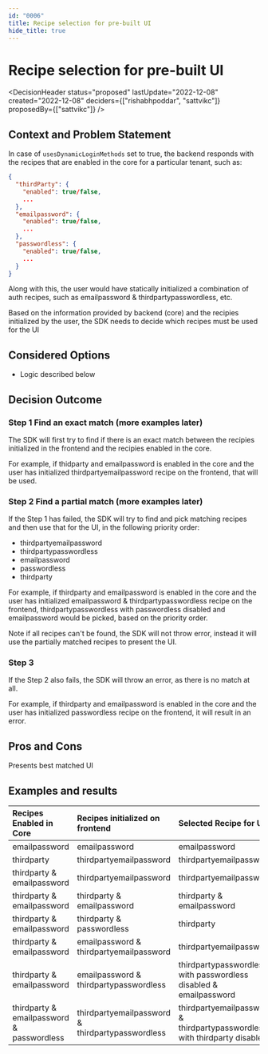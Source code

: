 ```yaml
---
id: "0006"
title: Recipe selection for pre-built UI
hide_title: true
---
```



# Recipe selection for pre-built UI

<DecisionHeader status="proposed" lastUpdate="2022-12-08" created="2022-12-08" deciders={["rishabhpoddar", "sattvikc"]} proposedBy={["sattvikc"]} />

## Context and Problem Statement

In case of `usesDynamicLoginMethods` set to true, the backend responds with the recipes that are enabled in the core for a particular tenant, such as:
```json
{
  "thirdParty": {
    "enabled": true/false,
    ...
  },
  "emailpassword": {
    "enabled": true/false,
    ...
  },
  "passwordless": {
    "enabled": true/false,
    ...
  }
}
```

Along with this, the user would have statically initialized a combination of auth recipes, such as emailpassword & thirdpartypasswordless, etc.

Based on the information provided by backend (core) and the recipies initialized by the user, the SDK needs to decide which recipes must be used for the UI

## Considered Options

* Logic described below

## Decision Outcome

### Step 1 Find an exact match (more examples later)

The SDK will first try to find if there is an exact match between the recipies initialized in the frontend and the recipies enabled in the core.

For example, if thidparty and emailpassword is enabled in the core and the user has initialized thirdpartyemailpassword recipe on the frontend, that will be used.

### Step 2 Find a partial match (more examples later)

If the Step 1 has failed, the SDK will try to find and pick matching recipes and then use that for the UI, in the following priority order:

* thirdpartyemailpassword
* thirdpartypasswordless
* emailpassword
* passwordless
* thirdparty

For example, if thirdparty and emailpassword is enabled in the core and the user has initialized emailpassword & thirdpartypasswordless recipe on the frontend, thirdpartypasswordless with passwordless disabled and emailpassword would be picked, based on the priority order.

Note if all recipes can't be found, the SDK will not throw error, instead it will use the partially matched recipes to present the UI.

### Step 3

If the Step 2 also fails, the SDK will throw an error, as there is no match at all.

For example, if thirdparty and emailpassword is enabled in the core and the user has initialized passwordless recipe on the frontend, it will result in an error.

## Pros and Cons

<ArgumentPro> Presents best matched UI </ArgumentPro>

## Examples and results

| Recipes Enabled in Core | Recipes initialized on frontend | Selected Recipe for UI |
| :---------------------- | :------------------------------ | :--------------------- |
| emailpassword           | emailpassword                   | emailpassword          |
| thirdparty              | thirdpartyemailpassword         | thirdpartyemailpassword |
| thirdparty & emailpassword | thirdpartyemailpassword      | thirdpartyemailpassword |
| thirdparty & emailpassword | thirdparty & emailpassword   | thirdparty & emailpassword |
| thirdparty & emailpassword | thirdparty & passwordless    | thirdparty             |
| thirdparty & emailpassword | emailpassword & thirdpartyemailpassword | thirdpartyemailpassword |
| thirdparty & emailpassword | emailpassword & thirdpartypasswordless | thirdpartypasswordless with passwordless disabled & emailpassword |
| thirdparty & emailpassword & passwordless | thirdpartyemailpassword & thirdpartypasswordless | thirdpartyemailpassword & thirdpartypasswordless with thirdparty disabled |
